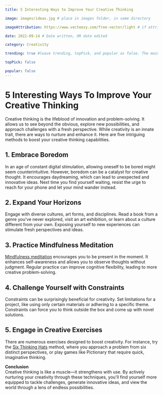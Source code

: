 ```yaml
---
title: 5 Interesting Ways to Improve Your Creative Thinking

image: images/ideas.jpg # place in images folder, in same directory

imageAttribution: https://www.vecteezy.com/free-vector/light # if attribution needed, put link to source

date: 2022-09-14 # Date written, OR date edited

category: Creativity

trending: true #leave trending, topPick, and popular as false. The maintainers typically decide this :)

topPick: false

popular: false
---
```


# 5 Interesting Ways To Improve Your Creative Thinking

Creative thinking is the lifeblood of innovation and problem-solving. It allows us to see beyond the obvious, explore new possibilities, and approach challenges with a fresh perspective. While creativity is an innate trait, there are ways to nurture and enhance it. Here are five intriguing methods to boost your creative thinking capabilities.

## 1. **Embrace Boredom**
In an age of constant digital stimulation, allowing oneself to be bored might seem counterintuitive. However, boredom can be a catalyst for creative thought. It encourages daydreaming, which can lead to unexpected and innovative ideas. Next time you find yourself waiting, resist the urge to reach for your phone and let your mind wander instead.

## 2. **Expand Your Horizons**
Engage with diverse cultures, art forms, and disciplines. Read a book from a genre you've never explored, visit an art exhibition, or learn about a culture different from your own. Exposing yourself to new experiences can stimulate fresh perspectives and ideas.

## 3. **Practice Mindfulness Meditation**
[Mindfulness meditation](https://www.mindful.org/meditation/mindfulness-getting-started/) encourages you to be present in the moment. It enhances self-awareness and allows you to observe thoughts without judgment. Regular practice can improve cognitive flexibility, leading to more creative problem-solving.

## 4. **Challenge Yourself with Constraints**
Constraints can be surprisingly beneficial for creativity. Set limitations for a project, like using only certain materials or adhering to a specific theme. Constraints can force you to think outside the box and come up with novel solutions.

## 5. **Engage in Creative Exercises**
There are numerous exercises designed to boost creativity. For instance, try the [Six Thinking Hats](https://www.debonogroup.com/six_thinking_hats.php) method, where you approach a problem from six distinct perspectives, or play games like Pictionary that require quick, imaginative thinking.

**Conclusion**  
Creative thinking is like a muscle—it strengthens with use. By actively nurturing your creativity through these techniques, you'll find yourself more equipped to tackle challenges, generate innovative ideas, and view the world through a lens of endless possibilities.

